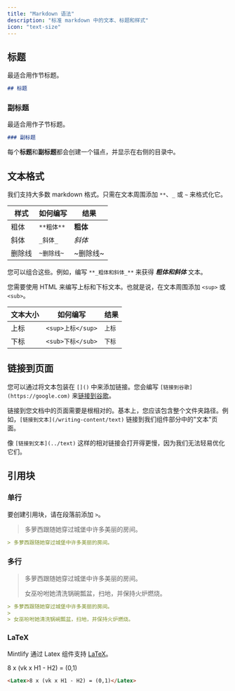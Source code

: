 ```yaml
---
title: "Markdown 语法"
description: "标准 markdown 中的文本、标题和样式"
icon: "text-size"
---
```


## 标题

最适合用作节标题。

```md
## 标题
```

### 副标题

最适合用作子节标题。

```md
### 副标题
```

<Tip>

每个**标题**和**副标题**都会创建一个锚点，并显示在右侧的目录中。

</Tip>

## 文本格式

我们支持大多数 markdown 格式。只需在文本周围添加 `**`、`_` 或 `~` 来格式化它。

| 样式   | 如何编写   | 结果     |
| ------ | ---------- | -------- |
| 粗体   | `**粗体**` | **粗体** |
| 斜体   | `_斜体_`   | _斜体_   |
| 删除线 | `~删除线~` | ~删除线~ |

您可以组合这些。例如，编写 `**_粗体和斜体_**` 来获得 **_粗体和斜体_** 文本。

您需要使用 HTML 来编写上标和下标文本。也就是说，在文本周围添加 `<sup>` 或 `<sub>`。

| 文本大小 | 如何编写          | 结果            |
| -------- | ----------------- | --------------- |
| 上标     | `<sup>上标</sup>` | <sup>上标</sup> |
| 下标     | `<sub>下标</sub>` | <sub>下标</sub> |

## 链接到页面

您可以通过将文本包装在 `[]()` 中来添加链接。您会编写 `[链接到谷歌](https://google.com)` 来[链接到谷歌](https://google.com)。

链接到您文档中的页面需要是根相对的。基本上，您应该包含整个文件夹路径。例如，`[链接到文本](/writing-content/text)` 链接到我们组件部分中的"文本"页面。

像 `[链接到文本](../text)` 这样的相对链接会打开得更慢，因为我们无法轻易优化它们。

## 引用块

### 单行

要创建引用块，请在段落前添加 `>`。

> 多萝西跟随她穿过城堡中许多美丽的房间。

```md
> 多萝西跟随她穿过城堡中许多美丽的房间。
```

### 多行

> 多萝西跟随她穿过城堡中许多美丽的房间。
>
> 女巫吩咐她清洗锅碗瓢盆，扫地，并保持火炉燃烧。

```md
> 多萝西跟随她穿过城堡中许多美丽的房间。
>
> 女巫吩咐她清洗锅碗瓢盆，扫地，并保持火炉燃烧。
```

### LaTeX

Mintlify 通过 Latex 组件支持 [LaTeX](https://www.latex-project.org)。

<Latex>8 x (vk x H1 - H2) = (0,1)</Latex>

```md
<Latex>8 x (vk x H1 - H2) = (0,1)</Latex>
```
